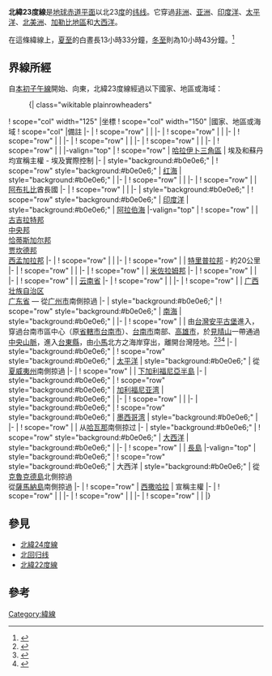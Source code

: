 {{Location map-line|lat=23}}
{{kml}}
'''北緯23度線'''是[[地球|地球]][[赤道|赤道平面]]以北23[[度_(角)|度]]的[[纬线|纬线]]。它穿過[[非洲|非洲]]、[[亚洲|亚洲]]、[[印度洋|印度洋]]、[[太平洋|太平洋]]、[[北美洲|北美洲]]、[[加勒比地區|加勒比地區]]和[[大西洋|大西洋]]。

在這條緯線上，[[夏至|夏至]]的白晝長13小時33分鐘，[[冬至|冬至]]則為10小時43分鐘。<ref>{{cite web|title=Duration of Daylight|url=http://aa.usno.navy.mil/data/docs/Dur_OneYear.php|publisher=Astronomical Applications Department of the U.S. Naval Observatory|accessdate=2015-08-28|archive-date=2017-07-18|archive-url=https://web.archive.org/web/20170718031549/http://aa.usno.navy.mil/data/docs/Dur_OneYear.php|dead-url=no}}{{en}}</ref>

== 界線所經 ==
自[[本初子午線|本初子午線]]開始、向東，北緯23度線經過以下國家、地區或海域：

:{| class="wikitable plainrowheaders"
! scope="col" width="125" |坐標
! scope="col" width="150" |國家、地區或海域
! scope="col" |備註
|-
| {{Coord|23|0|N|0|0|E|type:landmark|name=本初子午線}}
! scope="row" | {{DZA}}
|
|-
| {{Coord|23|0|N|11|3|E|type:country|name=尼日}}
! scope="row" | {{NER}}
|
|-
| {{Coord|23|0|N|13|46|E|type:country|name=利比亞}}
! scope="row" | {{LBY}}
|
|-
| {{Coord|23|0|N|15|0|E|type:country|name=查德}}
! scope="row" | {{TCD}}
| 
|-
| {{Coord|23|0|N|16|58|E|type:country|name=利比亞}}
! scope="row" | {{LBY}}
|
|-
| {{Coord|23|0|N|25|0|E|type:country|name=埃及}}
! scope="row" | {{EGY}}
|
|-valign="top"
| {{Coord|23|0|N|35|27|E|type:country|name=哈拉伊卜三角區}}
! scope="row" | [[哈拉伊卜三角區|哈拉伊卜三角區]]
| 埃及和蘇丹均宣稱主權 - 埃及實際控制
|-
| style="background:#b0e0e6;" | {{Coord|23|0|N|35|40|E|type:waterbody|name=紅海}}
! scope="row" style="background:#b0e0e6;" | [[红海|红海]]
| style="background:#b0e0e6;" |
|-
| {{Coord|23|0|N|38|48|E|type:country|name=沙烏地阿拉伯}}
! scope="row" | {{SAU}}
|
|-
| {{Coord|23|0|N|52|32|E|type:country|name=阿聯}}
! scope="row" | {{ARE}}
| [[阿布扎比_(酋长国)|阿布扎比]]酋長國
|-
| {{Coord|23|0|N|55|13|E|type:country|name=阿曼}}
! scope="row" | {{OMN}}
|
|-
| style="background:#b0e0e6;" | {{Coord|23|0|N|59|7|E|type:waterbody|name=印度洋}}
! scope="row" style="background:#b0e0e6;" | [[印度洋|印度洋]]
| style="background:#b0e0e6;" | [[阿拉伯海|阿拉伯海]]
|-valign="top"
| {{Coord|23|0|N|68|54|E|type:country|name=印度}}
! scope="row" | {{IND}}
| [[古吉拉特邦|古吉拉特邦]]<br/> [[中央邦|中央邦]]<br/> [[恰蒂斯加尔邦|恰蒂斯加尔邦]]<br/> [[贾坎德邦|贾坎德邦]]<br/> [[西孟加拉邦|西孟加拉邦]]
|-
| {{Coord|23|0|N|88|52|E|type:country|name=孟加拉}}
! scope="row" | {{BGD}}
|
|-
| {{Coord|23|0|N|91|32|E|type:country|name=印度}}
! scope="row" | {{IND}}
| [[特里普拉邦|特里普拉邦]] - 約20公里
|-
| {{Coord|23|0|N|91|43|E|type:country|name=孟加拉}}
! scope="row" | {{BGD}}
|
|-
| {{Coord|23|0|N|92|23|E|type:country|name=印度}}
! scope="row" | {{IND}}
| [[米佐拉姆邦|米佐拉姆邦]]
|-
| {{Coord|23|0|N|93|8|E|type:country|name=緬甸}}
! scope="row" | {{MMR}}
|
|-
| {{Coord|23|0|N|99|31|E|type:country|name=中國}}
! scope="row" | {{PRC}}
| [[云南省|云南省]]
|-
| {{Coord|23|0|N|104|50|E|type:country|name=越南}}
! scope="row" | {{VNM}}
|
|-
| {{Coord|23|0|N|105|48|E|type:country|name=中國}}
! scope="row" | {{PRC}}
| [[广西壮族自治区|广西壮族自治区]] <br/> [[广东省|广东省]] — 從[[广州市|广州市]]南側掠過
|-
| style="background:#b0e0e6;" | {{Coord|23|0|N|116|31|E|type:waterbody|name=南海}}
! scope="row" style="background:#b0e0e6;" | [[南海|南海]]
| style="background:#b0e0e6;" |
|-
| {{Coord|23|0|N|120|7|E|type:country|name=臺灣}}
! scope="row" | {{ROC-TW}}
| 由[[台灣|台灣]][[安平古堡|安平古堡]]進入，穿過台南市區中心（原[[臺南市_(省轄市)|省轄市台南市]]）、[[台南市|台南市]]南部、[[高雄市|高雄市]]，於[[見晴山|見晴山]]一帶通過[[中央山脈|中央山脈]]，進入[[台東縣|台東縣]]，由[[小馬_(台灣地名)|小馬]]北方之海岸穿出，離開台灣陸地。<ref>{{cite book |title=《臺南市行政區域圖》（1：20,000）|publisher=內政部|language=zh-tw|isbn=9860055254|year=2006}}</ref><ref>{{cite book |title=《高雄縣行政區域圖》（1：90,000）|publisher=內政部|language=zh-tw|isbn=986005505X|year=2006}}</ref><ref>{{cite book |title=《臺東縣行政區域圖》（1：110,000）|publisher=內政部|language=zh-tw|isbn=9860044120|year=2006}}</ref>
|-
| style="background:#b0e0e6;" | {{Coord|23|0|N|121|19|E|type:waterbody|name=太平洋}}
! scope="row" style="background:#b0e0e6;" | [[太平洋|太平洋]]
| style="background:#b0e0e6;" | 從{{USA}}[[夏威夷州|夏威夷州]]{{link-en|尼華島|Nihoa}}南側掠過
|-
| {{Coord|23|0|N|110|5|W|type:country|name=墨西哥}}
! scope="row" | {{MEX}}
| [[下加利福尼亞半島|下加利福尼亞半島]]
|-
| style="background:#b0e0e6;" | {{Coord|23|0|N|109|42|W|type:waterbody|name=加利福尼亞灣}}
! scope="row" style="background:#b0e0e6;" | [[加利福尼亚湾|加利福尼亚湾]]
| style="background:#b0e0e6;" | 
|-
| {{Coord|23|0|N|106|11|W|type:country|name=墨西哥}}
! scope="row" | {{MEX}}
|
|-
| style="background:#b0e0e6;" | {{Coord|23|0|N|97|46|W|type:waterbody|name=墨西哥灣}}
! scope="row" style="background:#b0e0e6;" | [[墨西哥湾|墨西哥湾]]
| style="background:#b0e0e6;" |
|-
| {{Coord|23|0|N|83|13|W|type:country|name=古巴}}
! scope="row" | {{CUB}}
| 从[[哈瓦那|哈瓦那]]南侧掠过
|-
| style="background:#b0e0e6;" | {{Coord|23|0|N|79|59|W|type:waterbody|name=大西洋}}
! scope="row" style="background:#b0e0e6;" | [[大西洋|大西洋]]
| style="background:#b0e0e6;" |
|-
| {{Coord|23|0|N|74|55|W|type:country|name=巴哈馬}}
! scope="row" | {{BHS}}
| [[長島_(巴哈馬)|長島]]
|-valign="top"
| style="background:#b0e0e6;" | {{Coord|23|0|N|74|51|W|type:waterbody|name=大西洋}}
! scope="row" style="background:#b0e0e6;" | 大西洋
| style="background:#b0e0e6;" | 從{{BHS}}[[克魯克德島_(巴哈馬)|克魯克德島]]北側掠過<br/> 從{{BHS}}[[薩馬納島|薩馬納島]]南側掠過
|-
| {{Coord|23|0|N|16|8|W|type:country|name=西撒哈拉}}
! scope="row" | [[西撒哈拉|西撒哈拉]]
| {{MAR}}宣稱主權
|-
| {{Coord|23|0|N|13|5|W|type:country|name=毛利塔尼亞}}
! scope="row" | {{MRT}}
|
|-
| {{Coord|23|0|N|6|20|W|type:country|name=馬利}}
! scope="row" | {{MLI}}
|
|-
| {{Coord|23|0|N|1|40|W|type:country|name=阿爾及利亞}}
! scope="row" | {{DZA}}
|
|}

== 參見 ==
*[[北緯24度線|北緯24度線]]
*[[北回归线|北回归线]]
*[[北緯22度線|北緯22度線]]

== 參考 ==
{{reflist}}

{{geographical coordinates|state=collapsed}}

[[Category:緯線|Category:緯線]]